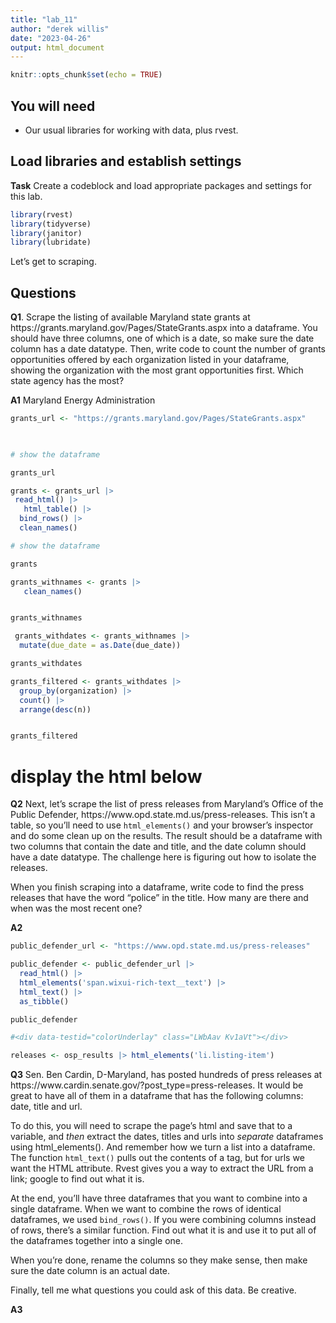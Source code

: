 ```yaml
---
title: "lab_11"
author: "derek willis"
date: "2023-04-26"
output: html_document
---
```


```r
knitr::opts_chunk$set(echo = TRUE)
```

## You will need

* Our usual libraries for working with data, plus rvest.


## Load libraries and establish settings

**Task** Create a codeblock and load appropriate packages and settings for this lab.

```r

library(rvest)
library(tidyverse)
library(janitor)
library(lubridate)
```


Let's get to scraping.

## Questions

**Q1**. Scrape the listing of available Maryland state grants at https://grants.maryland.gov/Pages/StateGrants.aspx into a dataframe. You should have three columns, one of which is a date, so make sure the date column has a date datatype. Then, write code to count the number of grants opportunities offered by each organization listed in your dataframe, showing the organization with the most grant opportunities first. Which state agency has the most?

**A1** Maryland Energy Administration

```r

grants_url <- "https://grants.maryland.gov/Pages/StateGrants.aspx" 
   


# show the dataframe

grants_url
```

```r

grants <- grants_url |>
 read_html() |>
   html_table() |>
  bind_rows() |>
  clean_names()

# show the dataframe

grants
```


```r
grants_withnames <- grants |>
   clean_names() 


grants_withnames
```

```r
 grants_withdates <- grants_withnames |>
  mutate(due_date = as.Date(due_date))

grants_withdates


```

```r
grants_filtered <- grants_withdates |>
  group_by(organization) |>
  count() |>
  arrange(desc(n))


grants_filtered
```


# display the html below



**Q2** Next, let's scrape the list of press releases from Maryland's Office of the Public Defender, https://www.opd.state.md.us/press-releases. This isn't a table, so you'll need to use `html_elements()` and your browser's inspector and do some clean up on the results. The result should be a dataframe with two columns that contain the date and title, and the date column should have a date datatype. The challenge here is figuring out how to isolate the releases.

When you finish scraping into a dataframe, write code to find the press releases that have the word "police" in the title. How many are there and when was the most recent one?

**A2** 

```r
public_defender_url <- "https://www.opd.state.md.us/press-releases"

public_defender <- public_defender_url |>
  read_html() |>
  html_elements('span.wixui-rich-text__text') |>
  html_text() |>
  as_tibble()

public_defender


```
```r


#<div data-testid="colorUnderlay" class="LWbAav Kv1aVt"></div>
```
```r
releases <- osp_results |> html_elements('li.listing-item') 
```


**Q3** Sen. Ben Cardin, D-Maryland, has posted hundreds of press releases at https://www.cardin.senate.gov/?post_type=press-releases. It would be great to have all of them in a dataframe that has the following columns: date, title and url.

To do this, you will need to scrape the page's html and save that to a variable, and _then_ extract the dates, titles and urls into _separate_ dataframes using html_elements(). And remember how we turn a list into a dataframe. The function `html_text()` pulls out the contents of a tag, but for urls we want the HTML attribute. Rvest gives you a way to extract the URL from a link; google to find out what it is.

At the end, you'll have three dataframes that you want to combine into a single dataframe. When we want to combine the rows of identical dataframes, we used `bind_rows()`. If you were combining columns instead of rows, there's a similar function. Find out what it is and use it to put all of the dataframes together into a single one.

When you're done, rename the columns so they make sense, then make sure the date column is an actual date.

Finally, tell me what questions you could ask of this data. Be creative.

**A3** 

```r
```
